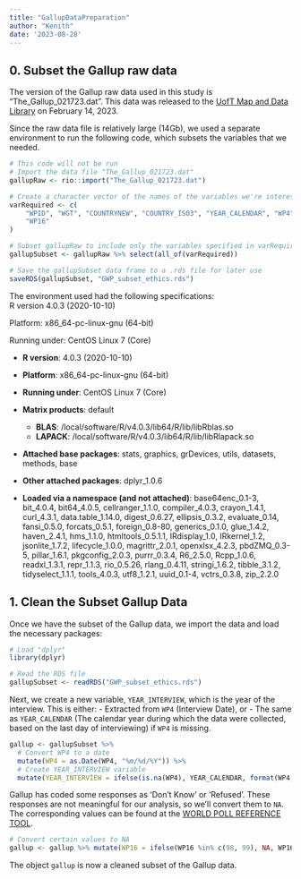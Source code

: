 ```yaml
---
title: "GallupDataPreparation"
author: "Kenith"
date: '2023-08-28'
---
```


## 0. Subset the Gallup raw data

The version of the Gallup raw data used in this study is "The_Gallup_021723.dat". This data was released to the [UofT Map and Data Library](https://mdl.library.utoronto.ca/collections/numeric-data/gallup) on February 14, 2023.

Since the raw data file is relatively large (14Gb), we used a separate environment to run the following code, which subsets the variables that we needed.

```r
# This code will not be run
# Import the data file "The_Gallup_021723.dat"
gallupRaw <- rio::import("The_Gallup_021723.dat")

# Create a character vector of the names of the variables we're interested in
varRequired <- c(
    "WPID", "WGT", "COUNTRYNEW", "COUNTRY_ISO3", "YEAR_CALENDAR", "WP4", "YEAR_WAVE", 
    "WP16"
)

# Subset gallupRaw to include only the variables specified in varRequired
gallupSubset <- gallupRaw %>% select(all_of(varRequired))

# Save the gallupSubset data frame to a .rds file for later use
saveRDS(gallupSubset, "GWP_subset_ethics.rds")
```

The environment used had the following specifications:\
R version 4.0.3 (2020-10-10)

Platform: x86_64-pc-linux-gnu (64-bit)

Running under: CentOS Linux 7 (Core)

-   **R version**: 4.0.3 (2020-10-10)

-   **Platform**: x86_64-pc-linux-gnu (64-bit)

-   **Running under**: CentOS Linux 7 (Core)

-   **Matrix products**: default

    -   **BLAS**: /local/software/R/v4.0.3/lib64/R/lib/libRblas.so
    -   **LAPACK**: /local/software/R/v4.0.3/lib64/R/lib/libRlapack.so

-   **Attached base packages**: stats, graphics, grDevices, utils, datasets, methods, base

-   **Other attached packages**: dplyr_1.0.6

-   **Loaded via a namespace (and not attached)**: base64enc_0.1-3, bit_4.0.4, bit64_4.0.5, cellranger_1.1.0, compiler_4.0.3, crayon_1.4.1, curl_4.3.1, data.table_1.14.0, digest_0.6.27, ellipsis_0.3.2, evaluate_0.14, fansi_0.5.0, forcats_0.5.1, foreign_0.8-80, generics_0.1.0, glue_1.4.2, haven_2.4.1, hms_1.1.0, htmltools_0.5.1.1, IRdisplay_1.0, IRkernel_1.2, jsonlite_1.7.2, lifecycle_1.0.0, magrittr_2.0.1, openxlsx_4.2.3, pbdZMQ_0.3-5, pillar_1.6.1, pkgconfig_2.0.3, purrr_0.3.4, R6_2.5.0, Rcpp_1.0.6, readxl_1.3.1, repr_1.1.3, rio_0.5.26, rlang_0.4.11, stringi_1.6.2, tibble_3.1.2, tidyselect_1.1.1, tools_4.0.3, utf8_1.2.1, uuid_0.1-4, vctrs_0.3.8, zip_2.2.0

## 1. Clean the Subset Gallup Data

Once we have the subset of the Gallup data, we import the data and load the necessary packages:

```r
# Load "dplyr"
library(dplyr)

# Read the RDS file
gallupSubset <- readRDS("GWP_subset_ethics.rds")
```

Next, we create a new variable, `YEAR_INTERVIEW`, which is the year of the interview. This is either: - Extracted from `WP4` (Interview Date), or - The same as `YEAR_CALENDAR` (The calendar year during which the data were collected, based on the last day of interviewing) if `WP4` is missing.

```r
gallup <- gallupSubset %>% 
  # Convert WP4 to a date
  mutate(WP4 = as.Date(WP4, "%m/%d/%Y")) %>%
  # Create YEAR_INTERVIEW variable
  mutate(YEAR_INTERVIEW = ifelse(is.na(WP4), YEAR_CALENDAR, format(WP4, format="%Y")))
```

Gallup has coded some responses as 'Don't Know' or 'Refused'. These responses are not meaningful for our analysis, so we'll convert them to `NA`. The corresponding values can be found at the [WORLD POLL REFERENCE TOOL](https://wpr.gallup.com/).

```r
# Convert certain values to NA
gallup <- gallup %>% mutate(WP16 = ifelse(WP16 %in% c(98, 99), NA, WP16))
```

The object `gallup` is now a cleaned subset of the Gallup data.
